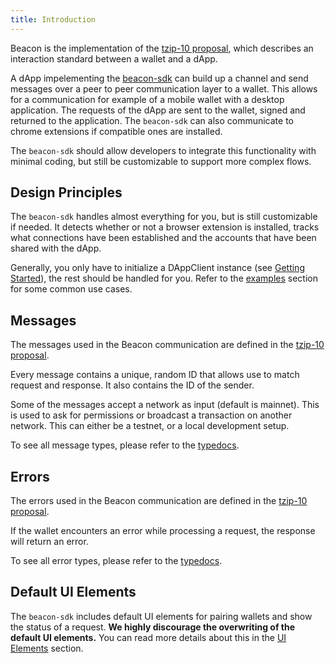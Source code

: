 ```yaml
---
title: Introduction
---
```


Beacon is the implementation of the [tzip-10 proposal](https://gitlab.com/tzip/tzip/tree/master/proposals/tzip-10), which describes an interaction standard between a wallet and a dApp.

A dApp impelementing the [beacon-sdk](https://github.com/airgap-it/beacon-sdk) can build up a channel and send messages over a peer to peer communication layer to a wallet. This allows for a communication for example of a mobile wallet with a desktop application. The requests of the dApp are sent to the wallet, signed and returned to the application. The `beacon-sdk` can also communicate to chrome extensions if compatible ones are installed.

The `beacon-sdk` should allow developers to integrate this functionality with minimal coding, but still be customizable to support more complex flows.

## Design Principles

The `beacon-sdk` handles almost everything for you, but is still customizable if needed.
It detects whether or not a browser extension is installed, tracks what connections have been established and the accounts that have been shared with the dApp.

Generally, you only have to initialize a DAppClient instance (see [Getting Started](/getting-started/simple-example)), the rest should be handled for you.
Refer to the [examples](/) section for some common use cases.

## Messages

The messages used in the Beacon communication are defined in the [tzip-10 proposal](https://gitlab.com/tzip/tzip/tree/master/proposals/tzip-10).

Every message contains a unique, random ID that allows use to match request and response. It also contains the ID of the sender.

Some of the messages accept a network as input (default is mainnet). This is used to ask for permissions or broadcast a transaction on another network. This can either be a testnet, or a local development setup.

To see all message types, please refer to the [typedocs](https://typedocs.walletbeacon.io/enums/beaconmessagetype.html).

## Errors

The errors used in the Beacon communication are defined in the [tzip-10 proposal](https://gitlab.com/tzip/tzip/tree/master/proposals/tzip-10).

If the wallet encounters an error while processing a request, the response will return an error.

To see all error types, please refer to the [typedocs](https://typedocs.walletbeacon.io/enums/beaconerrortype.html).

## Default UI Elements

The `beacon-sdk` includes default UI elements for pairing wallets and show the status of a request.
**We highly discourage the overwriting of the default UI elements.**
You can read more details about this in the [UI Elements](/advanced/ui-elements) section.
